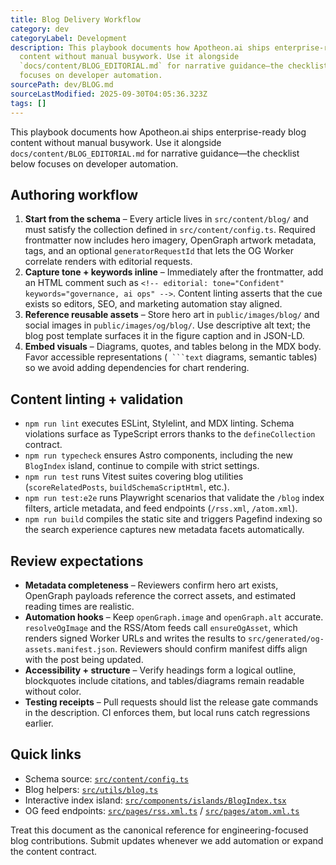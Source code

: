 ```yaml
---
title: Blog Delivery Workflow
category: dev
categoryLabel: Development
description: This playbook documents how Apotheon.ai ships enterprise-ready blog
  content without manual busywork. Use it alongside
  `docs/content/BLOG_EDITORIAL.md` for narrative guidance—the checklist below
  focuses on developer automation.
sourcePath: dev/BLOG.md
sourceLastModified: 2025-09-30T04:05:36.323Z
tags: []
---
```


This playbook documents how Apotheon.ai ships enterprise-ready blog content without manual busywork. Use it alongside `docs/content/BLOG_EDITORIAL.md` for narrative guidance—the checklist below focuses on developer automation.

## Authoring workflow

1. **Start from the schema** – Every article lives in `src/content/blog/` and must satisfy the collection defined in `src/content/config.ts`. Required frontmatter now includes hero imagery, OpenGraph artwork metadata, tags, and an optional `generatorRequestId` that lets the OG Worker correlate renders with editorial requests.
2. **Capture tone + keywords inline** – Immediately after the frontmatter, add an HTML comment such as `<!-- editorial: tone="Confident" keywords="governance, ai ops" -->`. Content linting asserts that the cue exists so editors, SEO, and marketing automation stay aligned.
3. **Reference reusable assets** – Store hero art in `public/images/blog/` and social images in `public/images/og/blog/`. Use descriptive alt text; the blog post template surfaces it in the figure caption and in JSON-LD.
4. **Embed visuals** – Diagrams, quotes, and tables belong in the MDX body. Favor accessible representations (` ```text` diagrams, semantic tables) so we avoid adding dependencies for chart rendering.

## Content linting + validation

- `npm run lint` executes ESLint, Stylelint, and MDX linting. Schema violations surface as TypeScript errors thanks to the `defineCollection` contract.
- `npm run typecheck` ensures Astro components, including the new `BlogIndex` island, continue to compile with strict settings.
- `npm run test` runs Vitest suites covering blog utilities (`scoreRelatedPosts`, `buildSchemaScriptHtml`, etc.).
- `npm run test:e2e` runs Playwright scenarios that validate the `/blog` index filters, article metadata, and feed endpoints (`/rss.xml`, `/atom.xml`).
- `npm run build` compiles the static site and triggers Pagefind indexing so the search experience captures new metadata facets automatically.

## Review expectations

- **Metadata completeness** – Reviewers confirm hero art exists, OpenGraph payloads reference the correct assets, and estimated reading times are realistic.
- **Automation hooks** – Keep `openGraph.image` and `openGraph.alt` accurate. `resolveOgImage` and the RSS/Atom feeds call `ensureOgAsset`, which renders signed Worker URLs and writes the results to `src/generated/og-assets.manifest.json`. Reviewers should confirm manifest diffs align with the post being updated.
- **Accessibility + structure** – Verify headings form a logical outline, blockquotes include citations, and tables/diagrams remain readable without color.
- **Testing receipts** – Pull requests should list the release gate commands in the description. CI enforces them, but local runs catch regressions earlier.

## Quick links

- Schema source: [`src/content/config.ts`](https://github.com/apotheon-ai/apotheon.ai/blob/main/src/content/config.ts)
- Blog helpers: [`src/utils/blog.ts`](https://github.com/apotheon-ai/apotheon.ai/blob/main/src/utils/blog.ts)
- Interactive index island: [`src/components/islands/BlogIndex.tsx`](https://github.com/apotheon-ai/apotheon.ai/blob/main/src/components/islands/BlogIndex.tsx)
- OG feed endpoints: [`src/pages/rss.xml.ts`](https://github.com/apotheon-ai/apotheon.ai/blob/main/src/pages/rss.xml.ts) / [`src/pages/atom.xml.ts`](https://github.com/apotheon-ai/apotheon.ai/blob/main/src/pages/atom.xml.ts)

Treat this document as the canonical reference for engineering-focused blog contributions. Submit updates whenever we add automation or expand the content contract.
